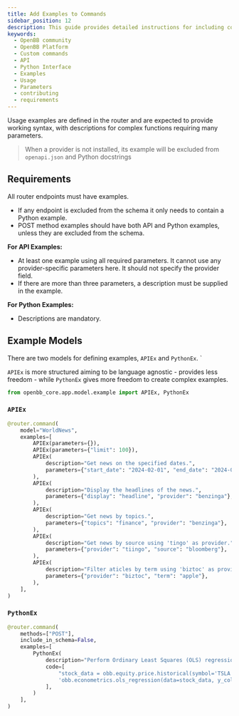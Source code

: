 ```yaml
---
title: Add Examples to Commands
sidebar_position: 12
description: This guide provides detailed instructions for including command examples in the router endpoints of the OpenBB Platform.
keywords:
  - OpenBB community
  - OpenBB Platform
  - Custom commands
  - API
  - Python Interface
  - Examples
  - Usage
  - Parameters
  - contributing
  - requirements
---
```



<HeadTitle title="Add Examples to Commands - How-To | OpenBB Platform Docs" />

Usage examples are defined in the router and are expected to provide working syntax, with descriptions for complex functions requiring many parameters.

> When a provider is not installed, its example will be excluded from `openapi.json` and Python docstrings

## Requirements

All router endpoints must have examples.

- If any endpoint is excluded from the schema it only needs to contain a Python example.
- POST method examples should have both API and Python examples, unless they are excluded from the schema.

**For API Examples:**

- At least one example using all required parameters. It cannot use any provider-specific parameters here. It should not specify the provider field.
- If there are more than three parameters, a description must be supplied in the example.

**For Python Examples:**

- Descriptions are mandatory.

## Example Models

There are two models for defining examples, `APIEx` and `PythonEx`. `

`APIEx` is more structured aiming to be language agnostic - provides less freedom - while `PythonEx` gives more freedom to create complex examples.

```python
from openbb_core.app.model.example import APIEx, PythonEx
```

### `APIEx`

```python
@router.command(
    model="WorldNews",
    examples=[
        APIEx(parameters={}),
        APIEx(parameters={"limit": 100}),
        APIEx(
            description="Get news on the specified dates.",
            parameters={"start_date": "2024-02-01", "end_date": "2024-02-07"},
        ),
        APIEx(
            description="Display the headlines of the news.",
            parameters={"display": "headline", "provider": "benzinga"},
        ),
        APIEx(
            description="Get news by topics.",
            parameters={"topics": "finance", "provider": "benzinga"},
        ),
        APIEx(
            description="Get news by source using 'tingo' as provider.",
            parameters={"provider": "tiingo", "source": "bloomberg"},
        ),
        APIEx(
            description="Filter aticles by term using 'biztoc' as provider.",
            parameters={"provider": "biztoc", "term": "apple"},
        ),
    ],
)
```

### `PythonEx`

```python
@router.command(
    methods=["POST"],
    include_in_schema=False,
    examples=[
        PythonEx(
            description="Perform Ordinary Least Squares (OLS) regression.",
            code=[
                "stock_data = obb.equity.price.historical(symbol='TSLA', start_date='2023-01-01', provider='fmp').to_df()",
                'obb.econometrics.ols_regression(data=stock_data, y_column="close", x_columns=["open", "high", "low"])',
            ],
        )
    ],
)
```

